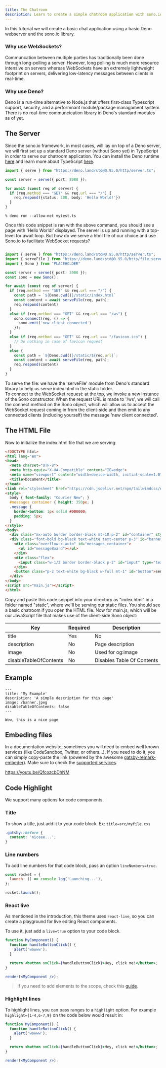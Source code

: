 ```yaml
---
title: The Chatroom
description: Learn to create a simple chatroom application with sono.io.
---
```


In this tutorial we will create a basic chat application using a basic Deno webserver and the sono.io library.

### Why use WebSockets?
Communcation between multiple parties has traditionally been done through long-polling a server. 
However, long polling is much more resource intensive on servers whereas WebSockets have an extremely lightweight footprint on servers, delivering low-latency messages between clients in real-time.

### Why use Deno?
Deno is a run-time alternative to Node.js that offers first-class Typescript support, security, and a performnant module/package managament system.
There is no real-time communcication library in Deno's standard modules as of yet.

## The Server
Since the sono.io framework, in most cases, will lay on top of a Deno server, we will first set up a standard Deno server (without Sono yet) in TypeScript in order to serve our
chatroom application. You can install the Deno runtime [here](https://deno.land/manual/getting_started/installation) and learn more about TypeScript [here](https://www.typescriptlang.org/docs/handbook/intro.html).

```ts lineNumbers=true title=src/server.ts
import { serve } from "https://deno.land/std@0.95.0/http/server.ts";

const server = serve({ port: 8080 });

for await (const req of server) {
  if (req.method === "GET" && req.url === "/") {
    req.respond({status: 200, body: 'Hello World!'})
  }
}

```

```
% deno run --allow-net mytest.ts
```
Once this code snippet is ran with the above command, you should see a page with 'Hello World!' displayed. The server is up and running with a top-level for await loop. 
But how do we serve a html file of our choice and use Sono.io to facilitate WebSocket requests?

```ts lineNumbers=true title=src/server.ts

import { serve } from "https://deno.land/std@0.95.0/http/server.ts";
import { serveFile } from "https://deno.land/std@0.95.0/http/file_server.ts";
import { Sono } from "PLACEHOLDER"

const server = serve({ port: 3000 });
const sono = new Sono();

for await (const req of server) {
  if (req.method === "GET" && req.url === "/") {
    const path = `${Deno.cwd()}/static/index.html`
    const content = await serveFile(req, path);
    req.respond(content)
  }
  else if (req.method === "GET" && req.url === "/ws") {
    sono.connect(req, () => {
      sono.emit('new client connected')
    });
  }
  else if (req.method === "GET" && req.url === "/favicon.ico") {
    // Do nothing in case of favicon request
  }
  else {
    const path = `${Deno.cwd()}/static/${req.url}`;
    const content = await serveFile(req, path);
    req.respond(content)
  }
}

```
To serve the file: we have the 'serveFile' module from Deno's standard library to help us serve 
index.html in the static folder.  
To connect to the WebSocket request: at the top, we invoke a new instance of the Sono constructor. When the request URL is made to '/ws', we will call the connect method on the Sono object, which will allow us to 
accept the WebSocket request coming in from the client-side and then emit to any connected clients (including yourself) the message 'new client connected'.


## The HTML File
Now to initialize the index.html file that we are serving:

```html lineNumbers=true title=src/static/index.html
<!DOCTYPE html>
<html lang="en">
<head>
  <meta charset="UTF-8">
  <meta http-equiv="X-UA-Compatible" content="IE=edge">
  <meta name="viewport" content="width=device-width, initial-scale=1.0">
  <title>Document</title>
</head>
<link rel="stylesheet" href="https://cdn.jsdelivr.net/npm/tailwindcss/dist/tailwind.min.css">
<style>
  body { font-family: "Courier New"; }
  #messages_container { height: 350px; }
  .message {
    border-bottom: 1px solid #000000;
    padding: 5px;
  }
</style>
<body>
  <div class="mx-auto border border-black mt-10 p-2" id="container" style="max-width: 500px">
  <div class="font-bold bg-black text-white text-center p-3" id="banner">Sono.io Chat</div>
    <div class="overflow-x-auto" id="messages_container">
      <ul id="messageBoard"></ul>
    </div>
    <div class="flex">
      <input class="w-1/2 border border-black p-2" id="input" type="text" placeholder="message" />
    </div>
    <button class="p-2 text-white bg-black w-full mt-1" id="button">send message</button>
  </div>
</body>
<script src="main.js"></script>
</html>
```

Copy and paste this code snippet into your directory as "index.html" in a folder named "static", where we'll be serving our static files. 
You should see a basic chatroom if you open the HTML file.
Now for main.js, which will be our JavaScript file that makes use of the client-side Sono object:




| Key                    | Required | Description                |
| ---------------------- | -------- | -------------------------- |
| title                  | Yes      | No                         |
| description            | No       | Page description           |
| image                  | No       | Used for og:image          |
| disableTableOfContents | No       | Disables Table Of Contents |

## Example

```mdx
---
title: 'My Example'
description: 'A simple description for this page'
image: /banner.jpeg
disableTableOfContents: false
---

Wow, this is a nice page
```

## Embeding files

In a documentation website, sometimes you will need to embed well known services (like CodeSandbox, Twitter, or others...). If you need to
do it, you can simply copy-paste the link (powered by the awesome [gatsby-remark-embeder](https://www.gatsbyjs.com/packages/gatsby-remark-embedder/)).
Make sure to check the [supported services](https://github.com/MichaelDeBoey/gatsby-remark-embedder#supported-services).

https://youtu.be/QfcozcbDhNM

## Code Highlight

We support many options for code components.

### Title

To show a title, just add it to your code block. Ex: `title=src/myfile.css`

```css title=src/myfile.css
.gatsby::before {
  content: 'niceee...';
}
```

### Line numbers

To add line numbers for that code block, pass an option `lineNumbers=true`.

```js lineNumbers=true
const rocket = {
  launch: () => console.log('Launching...'),
};

rocket.launch();
```

### React live

As mentioned in the introduction, this theme uses `react-live`, so you can
create a playground for live editing React components.

To use it, just add a `live=true` option to your code block.

```jsx lineNumbers=true title=gatsby-config.js live=true
function MyComponent() {
  function handleButtonClick() {
    alert('wowww');
  }

  return <button onClick={handleButtonClick}>Hey, click me!</button>;
}

render(<MyComponent />);
```

> If you need to add elements to the scope, check this [guide](/usage/shadowing#adding-elements-to-react-live-scope).

### Highlight lines

To highlight lines, you can pass ranges to a `highlight` option.
For example `highlight={1-4,6-7,9}` on the code below would result in:

```jsx highlight={1-4,6-7,9}
function MyComponent() {
  function handleButtonClick() {
    alert('wowww');
  }

  return <button onClick={handleButtonClick}>Hey, click me!</button>;
}

render(<MyComponent />);
```
